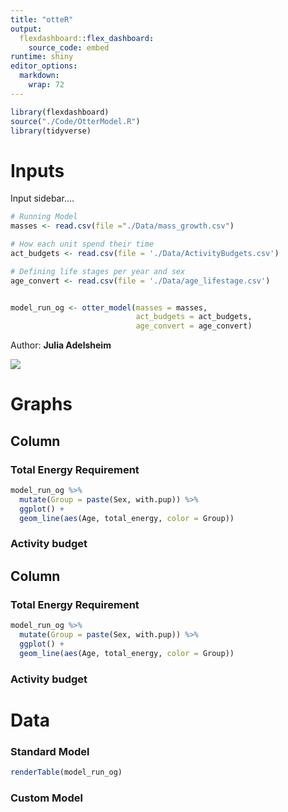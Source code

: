 ```yaml
---
title: "otteR"
output: 
  flexdashboard::flex_dashboard:
    source_code: embed
runtime: shiny
editor_options:
  markdown:
    wrap: 72
---
```


```r
library(flexdashboard)
source("./Code/OtterModel.R")
library(tidyverse)
```

# Inputs {.sidebar}

Input sidebar....

```r
# Running Model
masses <- read.csv(file ="./Data/mass_growth.csv")

# How each unit spend their time
act_budgets <- read.csv(file = './Data/ActivityBudgets.csv')

# Defining life stages per year and sex
age_convert <- read.csv(file = './Data/age_lifestage.csv')


model_run_og <- otter_model(masses = masses,
                            act_budgets = act_budgets,
                            age_convert = age_convert)
```

Author: **Julia Adelsheim**

![](Pictures/Sea%20Otter.png)

# Graphs

## Column {data-width="650"}

### Total Energy Requirement

```r

model_run_og %>% 
  mutate(Group = paste(Sex, with.pup)) %>% 
  ggplot() +
  geom_line(aes(Age, total_energy, color = Group))

```

### Activity budget

## Column {data-width="650"}

### Total Energy Requirement

```r

model_run_og %>% 
  mutate(Group = paste(Sex, with.pup)) %>% 
  ggplot() +
  geom_line(aes(Age, total_energy, color = Group))

```

### Activity budget

# Data

### Standard Model

```r

renderTable(model_run_og)

```

### Custom Model

